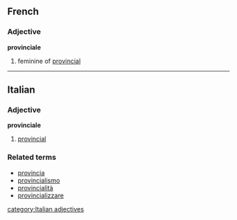 ==French==
===Adjective===
'''provinciale'''

# feminine of [[provincial]]

----

==Italian==
===Adjective===
'''provinciale'''

# [[provincial]]

===Related terms===
*[[provincia]]
*[[provincialismo]]
*[[provincialità]]
*[[provincializzare]]
[[category:Italian adjectives]]
